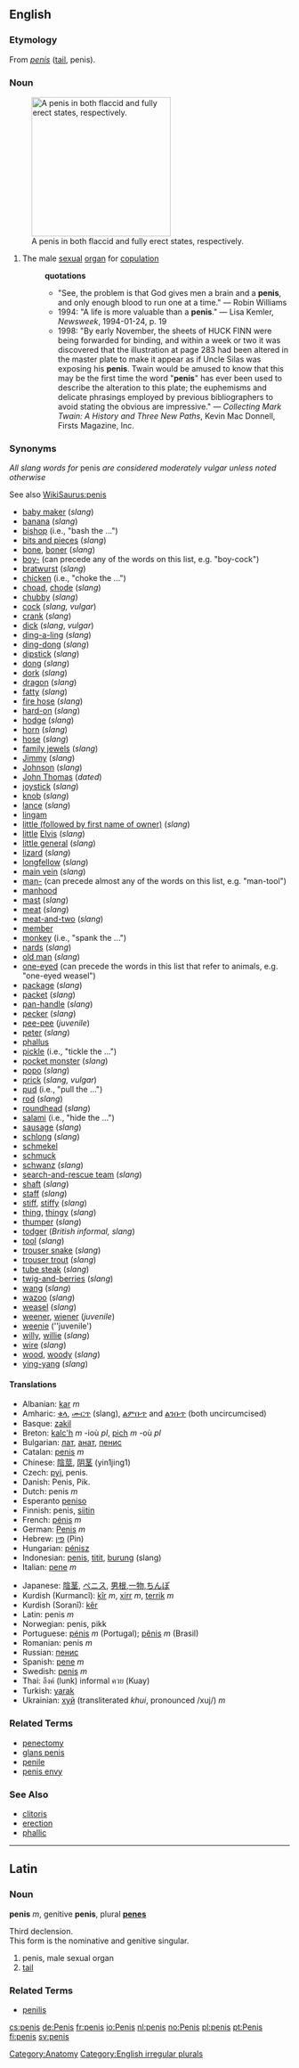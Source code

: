 ==English==
{{wikipedia}}
===Etymology===
From {{L.}} ''[[penis#Latin|penis]]'' ([[tail]], penis).

===Noun===
{{sb|'''penis'''
*AHD: pē'nis, pē'nəs
*IPA: /ˈpiːnɪs/, /ˈpiːnəs/
*SAMPA: /"pi:nIs/, /"pi:n@s/|'''[[penises]] '''or''' [[penes]]'''}}
[[Image:Flaccid and erect human penis.jpg|thumb|right|250px|A penis in both flaccid and fully erect states, respectively.]]
# The male [[sexual]] [[organ]] for [[copulation]]
#:'''quotations'''
#:*"See, the problem is that God gives men a brain and a '''penis''', and only enough blood to run one at a time." &mdash; Robin Williams
#:*1994: "A life is more valuable than a '''penis'''." &mdash; Lisa Kemler, ''Newsweek'', 1994-01-24, p. 19
#:*1998: "By early November, the sheets of HUCK FINN were being forwarded for binding, and within a week or two it was discovered that the illustration at page 283 had been altered in the master plate to make it appear as if Uncle Silas was exposing his '''penis'''. Twain would be amused to know that this may be the first time the word "'''penis'''" has ever been used to describe the alteration to this plate; the euphemisms and delicate phrasings employed by previous bibliographers to avoid stating the obvious are impressive." &mdash; ''Collecting Mark Twain: A History and Three New Paths'', Kevin Mac Donnell, Firsts Magazine, Inc.

===Synonyms===
''All slang words for'' penis ''are considered moderately vulgar unless noted otherwise''

See also [[WikiSaurus:penis]]
*[[baby maker]] (''slang'')
*[[banana]]  (''slang'')
*[[bishop]]  (i.e., "bash the ...")
*[[bits and pieces]]  (''slang'')
*[[bone]], [[boner]]  (''slang'')
*[[boy-]]  (can precede any of the words on this list, e.g. "boy-cock")
*[[bratwurst]] (''slang'')
*[[chicken]]  (i.e., "choke the ...")
*[[choad]], [[chode]]  (''slang'')
*[[chubby]]  (''slang'')
*[[cock]] (''slang, vulgar'')
*[[crank]]  (''slang'')
*[[dick]] (''slang'', ''vulgar'')
*[[ding-a-ling]]  (''slang'')
*[[ding-dong]]  (''slang'')
*[[dipstick]]  (''slang'')
*[[dong]] (''slang'')
*[[dork]] (''slang'')
*[[dragon]]  (''slang'')
*[[fatty]]  (''slang'')
*[[fire hose]] (''slang'')
*[[hard-on]]  (''slang'')
*[[hodge]] (''slang'')
*[[horn]]  (''slang'')
*[[hose]] (''slang'')
*[[family jewels]]  (''slang'')
*[[Jimmy]] (''slang'')
*[[Johnson]] (''slang'')
*[[John Thomas]] (''dated'') <!-- Or is it still used outside Lady Chatterley's Lover? Used in Black Adder, but I don't think that counts -->
*[[joystick]] (''slang'')
*[[knob]] (''slang'')
*[[lance]]  (''slang'')
*[[lingam]]
*[[little (followed by first name of owner)]] (''slang'')
*[[little]] [[Elvis]] (''slang'')
*[[little general]]  (''slang'')
*[[lizard]]  (''slang'')
*[[longfellow]] (''slang'')
*[[main vein]]  (''slang'')
*[[man-]]  (can precede almost any of the words on this list, e.g. "man-tool")
*[[manhood]]
*[[mast]]  (''slang'')
*[[meat]]  (''slang'')
*[[meat-and-two]]  (''slang'')
*[[member]]
*[[monkey]]  (i.e., "spank the ...")
*[[nards]]  (''slang'')
*[[old man]]  (''slang'')
*[[one-eyed]] (can precede the words in this list that refer to animals, e.g. "one-eyed weasel")
*[[package]] (''slang'')
*[[packet]] (''slang'')
*[[pan-handle]] (''slang'')
*[[pecker]] (''slang'')
*[[pee-pee]] (''juvenile'')
*[[peter]] (''slang'')
*[[phallus]]
*[[pickle]]  (i.e., "tickle the ...")
*[[pocket monster]]  (''slang'')
*[[popo]] (''slang'')
*[[prick]] (''slang, vulgar'')
*[[pud]]  (i.e., "pull the ...")
*[[rod]] (''slang'')
*[[roundhead]] (''slang'')
*[[salami]]  (i.e., "hide the ...")
*[[sausage]] (''slang'')
*[[schlong]] (''slang'')
*[[schmekel]]
*[[schmuck]]
*[[schwanz]] (''slang'')
*[[search-and-rescue team]]  (''slang'')
*[[shaft]]  (''slang'')
*[[staff]]  (''slang'')
*[[stiff]], [[stiffy]]  (''slang'')
*[[thing]], [[thingy]]  (''slang'')
*[[thumper]] (''slang'')
*[[todger]] (''British informal, slang'')
*[[tool]] (''slang'')
*[[trouser snake]] (''slang'')
*[[trouser trout]]  (''slang'')
*[[tube steak]]  (''slang'')
*[[twig-and-berries]]  (''slang'')
*[[wang]] (''slang'')
*[[wazoo]]  (''slang'')
*[[weasel]]  (''slang'')
*[[weener]], [[wiener]] (''juvenile'')
*[[weenie]] (''juvenile')
*[[willy]], [[willie]] (''slang'')
*[[wire]]  (''slang'')
*[[wood]], [[woody]]  (''slang'')
*[[ying-yang]] (''slang'')

==== Translations ====
{{top}}
*Albanian: [[kar]] ''m''
*Amharic: [[ቁላ]], [[ሙርጥ]] (slang), [[ልምቡጥ]] and [[ልንቡጥ]] (both uncircumcised)
*Basque: [[zakil]]
*Breton: [[kalc'h]] ''m'' -ioù ''pl'', [[pich]] ''m'' -où ''pl''
*Bulgarian: [[лат]], [[анат]], [[пенис]]
*Catalan: [[penis#Catalan|penis]] ''m''
*Chinese: [[陰莖]], [[阴茎]] (yin1jing1)
*Czech: [[pyj]], penis.
*Danish: Penis, Pik.
*Dutch: penis ''m''
*Esperanto [[peniso]]
*Finnish: penis, [[siitin]]
*French: [[pénis]] ''m''
*German: [[Penis#German|Penis]] ''m''
*Hebrew: [[פין]] (Pin)
*Hungarian: [[pénisz]]
*Indonesian: [[penis#Indonesian|penis]], [[titit]], [[burung]] (slang)
*Italian: [[pene]] ''m''
{{mid}}
*Japanese: [[陰茎]], [[ペニス]], [[男根]],[[一物]],[[ちんぽ]]
*Kurdish (Kurmancî): [[kîr]] ''m'', [[xirr]] ''m'', [[terrik]] ''m''
*Kurdish (Soranî): [[kêr]]
*Latin: penis ''m''
*Norwegian: penis, pikk
*Portuguese: [[pénis]] ''m'' (Portugal); [[pênis]] ''m'' (Brasil)
*Romanian: penis ''m''
*Russian: [[пенис]]
*Spanish: [[pene]] ''m''
*Swedish: [[penis#Swedish|penis]] ''m''
*Thai: ลึงค์ (lunk) informal ควย (Kuay)
*Turkish: [[yarak]]
*Ukrainian: [[хуй]] (transliterated ''khui'', pronounced /xuj/) ''m''
{{bottom}}

=== Related Terms ===
*[[penectomy]]
*[[glans penis]]
*[[penile]]
*[[penis envy]]

===See Also===
*[[clitoris]]
*[[erection]]
*[[phallic]]

----
==Latin==
===Noun===
'''penis''' ''m'', genitive '''penis''', plural '''[[penes]]'''

Third declension.<br>
This form is the nominative and genitive singular.

# penis, male sexual organ
# [[tail]]

===Related Terms===
*[[penilis]]

[[Category:Anatomy]]
[[Category:English irregular plurals]]

[[cs:penis]]
[[de:Penis]]
[[fr:penis]]
[[io:Penis]]
[[nl:penis]]
[[no:Penis]]
[[pl:penis]]
[[pt:Penis]]
[[fi:penis]]
[[sv:penis]]